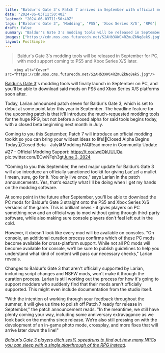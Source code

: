 ```yaml
---
title: "Baldur's Gate 3's Patch 7 arrives in September with official modding tools, and Larian grants you permission to give Lae'zel a mullet"
date: "2024-06-03T11:50:40Z"
lastmod: "2024-06-03T11:50:40Z"
tags: ["Baldur's Gate 3", 'Modding', 'PS5', 'Xbox Series X/S', 'RPG']
draft: false
summary: "Baldur's Gate 3's modding tools will be released in September for PC, with mod support coming to PS5 and Xbox Series X/S later."
images: ["https://cdn.mos.cms.futurecdn.net/S2AHb3XWC4RZmuZkNq8ekS.jpg"]
layout: PostSimple
---
```

> Baldur's Gate 3's modding tools will be released in September for PC, with mod support coming to PS5 and Xbox Series X/S later.


        <img alt="Cover" src="https://cdn.mos.cms.futurecdn.net/S2AHb3XWC4RZmuZkNq8ekS.jpg"/>
        
[Baldur's Gate 3](https://www.gamesradar.com/baldurs-gate-3-guide/)'s modding tools will finally launch in September on PC, and you'll be able to download said mods on PS5 and Xbox Series X/S platforms soon after.

Today, Larian announced patch seven for Baldur's Gate 3, which is set to debut at some point later this year in September. The headline feature for the upcoming patch is that it'll introduce the much-requested modding tools for the huge RPG, but not before a closed alpha for said tools begins today, with a closed beta beginning next month in July.

Coming to you this September, Patch 7 will introduce an official modding toolkit so you can bring your wildest ideas to life!💬Closed Alpha Begins Today🗓️Closed Beta - July🛠️Modding FAQRead more in Community Update #27 - Official Modding Support: https://t.co/lwdOkUUUOa pic.twitter.com/EOwNFqh3gt[June 3, 2024](https://twitter.com/baldursgate3/status/1797586744088621138)

"Coming to you this September, the next major update for Baldur’s Gate 3 will also introduce an officially sanctioned toolkit for giving Lae’zel a mullet. I mean, sure, go for it. You only live once," says Larian in the patch announcements. Yes, that's exactly what I'll be doing when I get my hands on the modding software.

At some point in the future after September, you'll be able to download the PC mods for Baldur's Gate 3 straight onto the PS5 and Xbox Series X/S versions of the game. This is brilliant news - it gives players on PC something new and an official way to mod without going through third-party software, while also making sure console players don't feel left out in the cold.

However, it doesn't look like every mod will be available on consoles. "On console, an additional curation process confirms which of these PC mods become available for cross-platform support. While not all PC mods will become available for console, we’ll be sure to publish guidelines to help you understand what kind of content will pass our necessary checks," Larian reveals.

Changes to Baldur's Gate 3 that aren't officially supported by Larian, including script changes and NSFW mods, won't make it through the curation process. Larian is still working out the process for how it's going to support modders who suddenly find that their mods aren't officially supported. This might even include documentation from the studio itself.

"With the intention of working through your feedback throughout the summer, it will give us time to polish off Patch 7 ready for release in September," the patch announcement reads. "In the meantime, we still have plenty coming your way, including some anniversary extravagance as we look back on the months since release. We’re also still pressing on with the development of an in-game photo mode, crossplay, and more fixes that will arrive later down the line!"

[<em>Baldur's Gate 3 players ditch sex% speedruns to find out how many NPCs you can sleep with a single playthrough of the RPG instead</em>](https://www.gamesradar.com/games/baldur-s-gate/baldurs-gate-3-players-ditch-sex-speedruns-to-find-out-how-many-npcs-you-can-sleep-with-a-single-playthrough-of-the-rpg-instead/)*.*
        